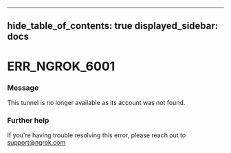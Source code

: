 

---
hide_table_of_contents: true
displayed_sidebar: docs
---


# ERR_NGROK_6001

### Message
This tunnel is no longer available as its account was not found.

<ErrorDetails />



### Further help
If you're having trouble resolving this error, please reach out to [support@ngrok.com](mailto:support@ngrok.com?subject=Help%20with%20ERR_NGROK_6001)

